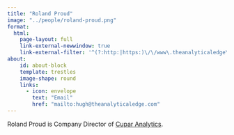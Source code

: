 ```yaml
---
title: "Roland Proud"
image: "../people/roland-proud.png"
format:
  html:
    page-layout: full
    link-external-newwindow: true
    link-external-filter: '^(?:http:|https:)\/\/www\.theanalyticaledge\.com\/custom'
about:
    id: about-block
    template: trestles
    image-shape: round
    links:
      - icon: envelope
        text: "Email"
        href: "mailto:hugh@theanalyticaledge.com"
---
```


Roland Proud is Company Director of [Cupar Analytics](https://cuparanalytics.com/).
